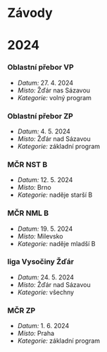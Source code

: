 
# Závody

# 2024

### Oblastní přebor VP

* *Datum:* 27. 4. 2024
* *Místo:* Žďár nas Sázavou
* *Kategorie:* volný program

### Oblastní přebor ZP

* *Datum:* 4. 5. 2024
* *Místo:* Žďár nad Sázavou
* *Kategorie:* základní program

### MČR NST B

* *Datum:* 12. 5. 2024
* *Místo:* Brno
* *Kategorie:* naděje starší B

### MČR NML B

* *Datum:* 19. 5. 2024
* *Místo:* Milevsko
* *Kategorie:* naděje mladší B

### liga Vysočiny Žďár

* *Datum:* 24. 5. 2024
* *Místo:* Žďár nad Sázavou
* *Kategorie:* všechny

### MČR ZP

* *Datum:* 1. 6. 2024
* *Místo:* Praha
* *Kategorie:* základní program
